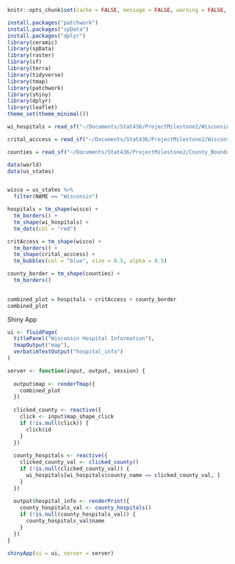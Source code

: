 
```r
knitr::opts_chunk$set(cache = FALSE, message = FALSE, warning = FALSE, echo = TRUE, eval = TRUE)
```


```r
install.packages("patchwork")
install.packages("spData")
install.packages("dplyr")
library(ceramic)
library(spData)
library(raster)
library(sf)
library(terra)
library(tidyverse)
library(tmap)
library(patchwork)
library(shiny)
library(dplyr)
library(leaflet)
theme_set(theme_minimal())
```

```r
wi_hospitals = read_sf("~/Documents/Stat436/ProjectMilestone2/Wisconsin_Hospitals.geojson")

crital_acccess = read_sf("~/Documents/Stat436/ProjectMilestone2/Wisconsin_Critical_Access_Hospitals.geojson")

counties = read_sf("~/Documents/Stat436/ProjectMilestone2/County_Boundaries_24K.geojson")
```

```r
data(world)
data(us_states)


wisco = us_states %>% 
  filter(NAME == "Wisconsin")

hospitals = tm_shape(wisco) +
  tm_borders() +
  tm_shape(wi_hospitals) +
  tm_dots(col = "red") 

critAccess = tm_shape(wisco) +
  tm_borders() +
  tm_shape(crital_acccess) +
  tm_bubbles(col = "blue", size = 0.5, alpha = 0.5)

county_border = tm_shape(counties) +
  tm_borders()
  

combined_plot = hospitals + critAccess + county_border
combined_plot


```


Shiny App
```r
ui <- fluidPage(
  titlePanel("Wisconsin Hospital Information"),
  tmapOutput("map"),
  verbatimTextOutput("hospital_info")
)

server <- function(input, output, session) {
  
  output$map <- renderTmap({
    combined_plot
  })
  
  clicked_county <- reactive({
    click <- input$map_shape_click
    if (!is.null(click)) {
      click$id
    }
  })
  
  county_hospitals <- reactive({
    clicked_county_val <- clicked_county()
    if (!is.null(clicked_county_val)) {
      wi_hospitals[wi_hospitals$county_name == clicked_county_val, ]
    }
  })
  
  output$hospital_info <- renderPrint({
    county_hospitals_val <- county_hospitals()
    if (!is.null(county_hospitals_val)) {
      county_hospitals_val$name
    }
  })
}

shinyApp(ui = ui, server = server)
```



